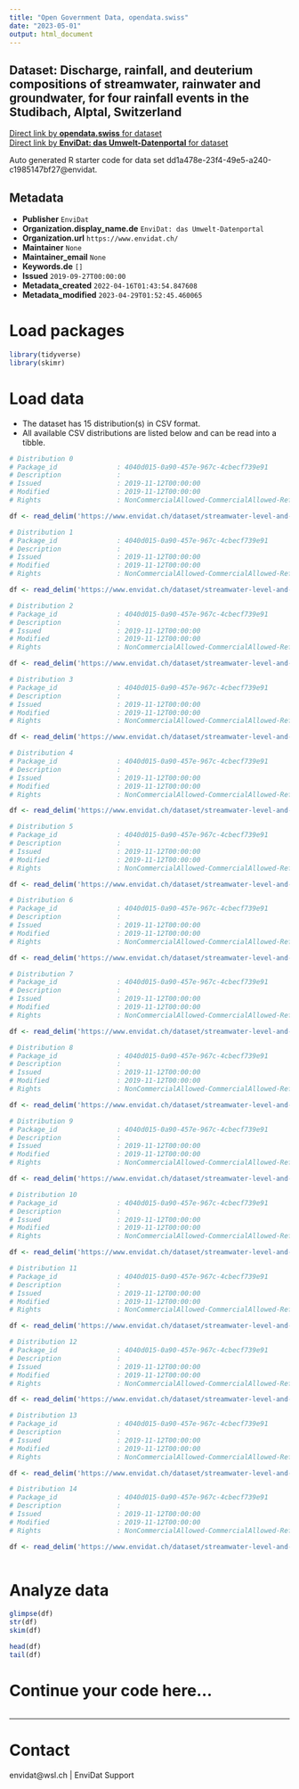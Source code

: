 ```yaml
---
title: "Open Government Data, opendata.swiss"
date: "2023-05-01"
output: html_document
---
```


## Dataset: Discharge, rainfall, and deuterium compositions of streamwater, rainwater and groundwater, for four rainfall events in the Studibach, Alptal, Switzerland



[Direct link by **opendata.swiss** for dataset](https://opendata.swiss/de/dataset/discharge-rainfall-and-deuterium-compositions-of-streamwater-rainwater-and-groundwater-for-four)<br>
[Direct link by **EnviDat: das Umwelt-Datenportal** for dataset](https://www.envidat.ch/#/metadata/streamwater-level-and-isotopic-composition-four-rainfall-events-studibach)

Auto generated R starter code for data set dd1a478e-23f4-49e5-a240-c1985147bf27@envidat.

## Metadata

- **Publisher** `EnviDat`
- **Organization.display_name.de** `EnviDat: das Umwelt-Datenportal`
- **Organization.url** `https://www.envidat.ch/`
- **Maintainer** `None`
- **Maintainer_email** `None`
- **Keywords.de** `[]`
- **Issued** `2019-09-27T00:00:00`
- **Metadata_created** `2022-04-16T01:43:54.847608`
- **Metadata_modified** `2023-04-29T01:52:45.460065`


# Load packages

```r

library(tidyverse)
library(skimr)

```

# Load data

-   The dataset has 15 distribution(s) in CSV format.
-   All available CSV distributions are listed below and can be read into a tibble.

```r

# Distribution 0
# Package_id               : 4040d015-0a90-457e-967c-4cbecf739e91
# Description              : 
# Issued                   : 2019-11-12T00:00:00
# Modified                 : 2019-11-12T00:00:00
# Rights                   : NonCommercialAllowed-CommercialAllowed-ReferenceRequired

df <- read_delim('https://www.envidat.ch/dataset/streamwater-level-and-isotopic-composition-four-rainfall-events-studibach/resource/287f9bcc-b876-4170-bce7-1e508982c8b9')

# Distribution 1
# Package_id               : 4040d015-0a90-457e-967c-4cbecf739e91
# Description              : 
# Issued                   : 2019-11-12T00:00:00
# Modified                 : 2019-11-12T00:00:00
# Rights                   : NonCommercialAllowed-CommercialAllowed-ReferenceRequired

df <- read_delim('https://www.envidat.ch/dataset/streamwater-level-and-isotopic-composition-four-rainfall-events-studibach/resource/2d765186-0ae0-4b43-bc34-cbad9edba879')

# Distribution 2
# Package_id               : 4040d015-0a90-457e-967c-4cbecf739e91
# Description              : 
# Issued                   : 2019-11-12T00:00:00
# Modified                 : 2019-11-12T00:00:00
# Rights                   : NonCommercialAllowed-CommercialAllowed-ReferenceRequired

df <- read_delim('https://www.envidat.ch/dataset/streamwater-level-and-isotopic-composition-four-rainfall-events-studibach/resource/2add59a1-5621-4b0b-949e-e144e66de9e8')

# Distribution 3
# Package_id               : 4040d015-0a90-457e-967c-4cbecf739e91
# Description              : 
# Issued                   : 2019-11-12T00:00:00
# Modified                 : 2019-11-12T00:00:00
# Rights                   : NonCommercialAllowed-CommercialAllowed-ReferenceRequired

df <- read_delim('https://www.envidat.ch/dataset/streamwater-level-and-isotopic-composition-four-rainfall-events-studibach/resource/684ec1fc-df96-42ab-ba3c-0b4f981776ad')

# Distribution 4
# Package_id               : 4040d015-0a90-457e-967c-4cbecf739e91
# Description              : 
# Issued                   : 2019-11-12T00:00:00
# Modified                 : 2019-11-12T00:00:00
# Rights                   : NonCommercialAllowed-CommercialAllowed-ReferenceRequired

df <- read_delim('https://www.envidat.ch/dataset/streamwater-level-and-isotopic-composition-four-rainfall-events-studibach/resource/cc4b2f2b-537d-49e2-ac0a-c82216ad99d9')

# Distribution 5
# Package_id               : 4040d015-0a90-457e-967c-4cbecf739e91
# Description              : 
# Issued                   : 2019-11-12T00:00:00
# Modified                 : 2019-11-12T00:00:00
# Rights                   : NonCommercialAllowed-CommercialAllowed-ReferenceRequired

df <- read_delim('https://www.envidat.ch/dataset/streamwater-level-and-isotopic-composition-four-rainfall-events-studibach/resource/6983ae41-90ad-4000-9b13-d6a4942e38cb')

# Distribution 6
# Package_id               : 4040d015-0a90-457e-967c-4cbecf739e91
# Description              : 
# Issued                   : 2019-11-12T00:00:00
# Modified                 : 2019-11-12T00:00:00
# Rights                   : NonCommercialAllowed-CommercialAllowed-ReferenceRequired

df <- read_delim('https://www.envidat.ch/dataset/streamwater-level-and-isotopic-composition-four-rainfall-events-studibach/resource/c09c3cd0-6a4b-4e3d-aa6e-7541241be20a')

# Distribution 7
# Package_id               : 4040d015-0a90-457e-967c-4cbecf739e91
# Description              : 
# Issued                   : 2019-11-12T00:00:00
# Modified                 : 2019-11-12T00:00:00
# Rights                   : NonCommercialAllowed-CommercialAllowed-ReferenceRequired

df <- read_delim('https://www.envidat.ch/dataset/streamwater-level-and-isotopic-composition-four-rainfall-events-studibach/resource/2b90dbcd-8fd7-440d-b0e0-4b724d688dc5')

# Distribution 8
# Package_id               : 4040d015-0a90-457e-967c-4cbecf739e91
# Description              : 
# Issued                   : 2019-11-12T00:00:00
# Modified                 : 2019-11-12T00:00:00
# Rights                   : NonCommercialAllowed-CommercialAllowed-ReferenceRequired

df <- read_delim('https://www.envidat.ch/dataset/streamwater-level-and-isotopic-composition-four-rainfall-events-studibach/resource/712f8d2e-129c-4ed4-ae19-eab3d2836511')

# Distribution 9
# Package_id               : 4040d015-0a90-457e-967c-4cbecf739e91
# Description              : 
# Issued                   : 2019-11-12T00:00:00
# Modified                 : 2019-11-12T00:00:00
# Rights                   : NonCommercialAllowed-CommercialAllowed-ReferenceRequired

df <- read_delim('https://www.envidat.ch/dataset/streamwater-level-and-isotopic-composition-four-rainfall-events-studibach/resource/2f6feb1a-ccfa-4aac-bacd-335760905550')

# Distribution 10
# Package_id               : 4040d015-0a90-457e-967c-4cbecf739e91
# Description              : 
# Issued                   : 2019-11-12T00:00:00
# Modified                 : 2019-11-12T00:00:00
# Rights                   : NonCommercialAllowed-CommercialAllowed-ReferenceRequired

df <- read_delim('https://www.envidat.ch/dataset/streamwater-level-and-isotopic-composition-four-rainfall-events-studibach/resource/51bf0d6f-a68c-4e75-b5a1-1c81bbc7a9ea')

# Distribution 11
# Package_id               : 4040d015-0a90-457e-967c-4cbecf739e91
# Description              : 
# Issued                   : 2019-11-12T00:00:00
# Modified                 : 2019-11-12T00:00:00
# Rights                   : NonCommercialAllowed-CommercialAllowed-ReferenceRequired

df <- read_delim('https://www.envidat.ch/dataset/streamwater-level-and-isotopic-composition-four-rainfall-events-studibach/resource/73fc4834-881f-4547-9b7b-52ca2be61f71')

# Distribution 12
# Package_id               : 4040d015-0a90-457e-967c-4cbecf739e91
# Description              : 
# Issued                   : 2019-11-12T00:00:00
# Modified                 : 2019-11-12T00:00:00
# Rights                   : NonCommercialAllowed-CommercialAllowed-ReferenceRequired

df <- read_delim('https://www.envidat.ch/dataset/streamwater-level-and-isotopic-composition-four-rainfall-events-studibach/resource/98b1bd86-e4a4-46f9-a75a-e871cab67aad')

# Distribution 13
# Package_id               : 4040d015-0a90-457e-967c-4cbecf739e91
# Description              : 
# Issued                   : 2019-11-12T00:00:00
# Modified                 : 2019-11-12T00:00:00
# Rights                   : NonCommercialAllowed-CommercialAllowed-ReferenceRequired

df <- read_delim('https://www.envidat.ch/dataset/streamwater-level-and-isotopic-composition-four-rainfall-events-studibach/resource/2e8bed6f-98be-47ef-8976-2df51703db3f')

# Distribution 14
# Package_id               : 4040d015-0a90-457e-967c-4cbecf739e91
# Description              : 
# Issued                   : 2019-11-12T00:00:00
# Modified                 : 2019-11-12T00:00:00
# Rights                   : NonCommercialAllowed-CommercialAllowed-ReferenceRequired

df <- read_delim('https://www.envidat.ch/dataset/streamwater-level-and-isotopic-composition-four-rainfall-events-studibach/resource/993b5d45-b0aa-4bf8-a9b9-1a8fc950ba7a')



```

# Analyze data

```r

glimpse(df)
str(df)
skim(df)

head(df)
tail(df)

```

# Continue your code here...

```r

```

------------------------------------------------------------------------

# Contact

envidat@wsl.ch | EnviDat Support
